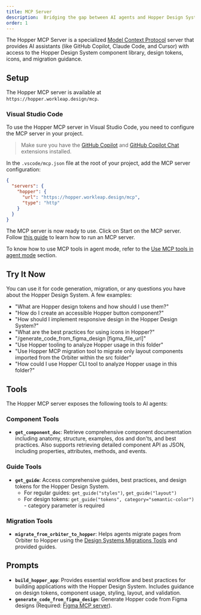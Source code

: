 ```yaml
---
title: MCP Server
description:  Bridging the gap between AI agents and Hopper Design System
order: 1
---
```


The Hopper MCP Server is a specialized
[Model Context Protocol](https://modelcontextprotocol.io/introduction) server
that provides AI assistants (like GitHub Copilot, Claude Code, and Cursor) with access
to the Hopper Design System component library, design tokens, icons, and migration guidance.

## Setup

The Hopper MCP server is available at `https://hopper.workleap.design/mcp`.

### Visual Studio Code

To use the Hopper MCP server in Visual Studio Code, you need to configure the MCP server in your project.

> Make sure you have the
> [GitHub Copilot](https://marketplace.visualstudio.com/items?itemName=GitHub.copilot)
> and
> [GitHub Copilot Chat](https://marketplace.visualstudio.com/items?itemName=GitHub.copilot-chat)
> extensions installed.

In the `.vscode/mcp.json` file at the root of your project, add the MCP server configuration:

```json title=".vscode/mcp.json"
{
  "servers": {
    "hopper": {
      "url": "https://hopper.workleap.design/mcp",
      "type": "http"
    }
  }
}
```

The MCP server is now ready to use. Click on Start on the MCP server. Follow [this guide](https://code.visualstudio.com/docs/copilot/chat/mcp-servers#_manage-mcp-servers) to learn how to run an MCP server.

To know how to use MCP tools in agent mode, refer to the [Use MCP tools in agent mode](https://code.visualstudio.com/docs/copilot/chat/mcp-servers#_use-mcp-tools-in-agent-mode) section.

## Try It Now

You can use it for code generation, migration, or any questions you have about the Hopper Design System. A few examples:
- "What are Hopper design tokens and how should I use them?"
- "How do I create an accessible Hopper button component?"
- "How should I implement responsive design in the Hopper Design System?"
- "What are the best practices for using icons in Hopper?"
- "/generate_code_from_figma_design [figma_file_url]"
- "Use Hopper tooling to analyze Hopper usage in this folder"
- "Use Hopper MCP migration tool to migrate only layout components imported from the Orbiter within the src folder"
- "How could I use Hopper CLI tool to analyze Hopper usage in this folder?"

## Tools

The Hopper MCP server exposes the following tools to AI agents:

### Component Tools

- **`get_component_doc`**: Retrieve comprehensive component documentation including anatomy, structure, examples, dos and don'ts, and best practices. Also supports retrieving detailed component API as JSON, including properties, attributes, methods, and events.

### Guide Tools

- **`get_guide`**: Access comprehensive guides, best practices, and design tokens for the Hopper Design System.
  - For regular guides: `get_guide("styles")`, `get_guide("layout")`
  - For design tokens: `get_guide("tokens", category="semantic-color")` - category parameter is required

### Migration Tools

- **`migrate_from_orbiter_to_hopper`**: Helps agents migrate pages from Orbiter to Hopper using the [Design Systems Migrations Tools](https://github.com/workleap/wl-design-systems-migrations) and provided guides.

## Prompts

- **`build_hopper_app`**: Provides essential workflow and best practices for building applications with the Hopper Design System. Includes guidance on design tokens, component usage, styling, layout, and validation.
- **`generate_code_from_figma_design`**: Generate Hopper code from Figma designs (Required: [Figma MCP server](https://www.figma.com/mcp-catalog/)).
